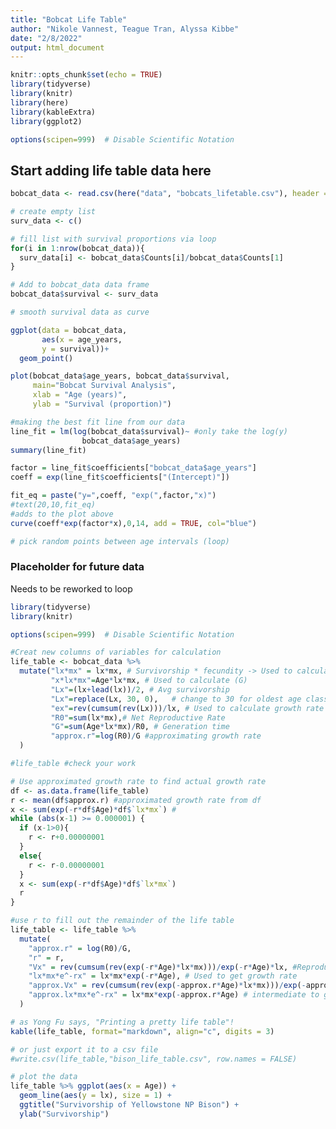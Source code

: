```yaml
---
title: "Bobcat Life Table"
author: "Nikole Vannest, Teague Tran, Alyssa Kibbe"
date: "2/8/2022"
output: html_document
---
```


```r
knitr::opts_chunk$set(echo = TRUE)
library(tidyverse)
library(knitr)
library(here)
library(kableExtra)
library(ggplot2)

options(scipen=999)  # Disable Scientific Notation
```

## Start adding life table data here

```r
bobcat_data <- read.csv(here("data", "bobcats_lifetable.csv"), header = T)
```

```r
# create empty list
surv_data <- c()

# fill list with survival proportions via loop
for(i in 1:nrow(bobcat_data)){
  surv_data[i] <- bobcat_data$Counts[i]/bobcat_data$Counts[1]
}

# Add to bobcat_data data frame
bobcat_data$survival <- surv_data
```

```r
# smooth survival data as curve

ggplot(data = bobcat_data,
       aes(x = age_years,
       y = survival))+
  geom_point()

plot(bobcat_data$age_years, bobcat_data$survival,
     main="Bobcat Survival Analysis",
     xlab = "Age (years)",
     ylab = "Survival (proportion)")

#making the best fit line from our data
line_fit = lm(log(bobcat_data$survival)~ #only take the log(y)
                bobcat_data$age_years)
summary(line_fit)

factor = line_fit$coefficients["bobcat_data$age_years"]
coeff = exp(line_fit$coefficients["(Intercept)"])

fit_eq = paste("y=",coeff, "exp(",factor,"x)")
#text(20,10,fit_eq)
#adds to the plot above
curve(coeff*exp(factor*x),0,14, add = TRUE, col="blue")

# pick random points between age intervals (loop)


```


### Placeholder for future data
Needs to be reworked to loop
```r
library(tidyverse)
library(knitr)

options(scipen=999)  # Disable Scientific Notation

#Creat new columns of variables for calculation
life_table <- bobcat_data %>%
  mutate("lx*mx" = lx*mx, # Survivorship * fecundity -> Used to calculate (R0)
         "x*lx*mx"=Age*lx*mx, # Used to calculate (G)
         "Lx"=(lx+lead(lx))/2, # Avg survivorship
         "Lx"=replace(Lx, 30, 0),   # change to 30 for oldest age class
         "ex"=rev(cumsum(rev(Lx)))/lx, # Used to calculate growth rate (r)
         "R0"=sum(lx*mx),# Net Reproductive Rate
         "G"=sum(Age*lx*mx)/R0, # Generation time
         "approx.r"=log(R0)/G #approximating growth rate
  )

#life_table #check your work

# Use approximated growth rate to find actual growth rate
df <- as.data.frame(life_table)
r <- mean(df$approx.r) #approximated growth rate from df
x <- sum(exp(-r*df$Age)*df$`lx*mx`) # 
while (abs(x-1) >= 0.000001) {
  if (x-1>0){
    r <- r+0.00000001
  }
  else{
    r <- r-0.00000001
  }
  x <- sum(exp(-r*df$Age)*df$`lx*mx`)
  r
}

#use r to fill out the remainder of the life table
life_table <- life_table %>%
  mutate(
    "approx.r" = log(R0)/G, 
    "r" = r,
    "Vx" = rev(cumsum(rev(exp(-r*Age)*lx*mx)))/exp(-r*Age)*lx, #Reproductive value
    "lx*mx*e^-rx" = lx*mx*exp(-r*Age), # Used to get growth rate
    "approx.Vx" = rev(cumsum(rev(exp(-approx.r*Age)*lx*mx)))/exp(-approx.r*Age)*lx, # Approximate reproductive value from an approximated r value
    "approx.lx*mx*e^-rx" = lx*mx*exp(-approx.r*Age) # intermediate to get growth rate
  )

# as Yong Fu says, "Printing a pretty life table"!
kable(life_table, format="markdown", align="c", digits = 3)

# or just export it to a csv file
#write.csv(life_table,"bison_life_table.csv", row.names = FALSE)

# plot the data
life_table %>% ggplot(aes(x = Age)) +
  geom_line(aes(y = lx), size = 1) +
  ggtitle("Survivorship of Yellowstone NP Bison") +
  ylab("Survivorship") 
```

